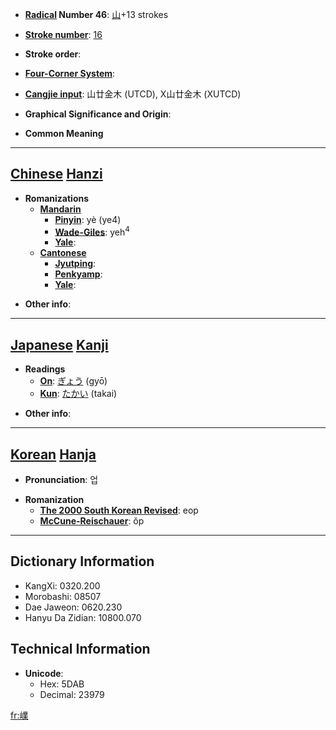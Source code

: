 * '''[[Wiktionary:Chinese radical index| Radical]] Number 46''': [[Wiktionary:Chinese radical index 山|山]]+13 strokes

* '''[[Wiktionary:Chinese total strokes index|Stroke number]]''': [[Wiktionary:Chinese total strokes index 16|16]]

* '''Stroke order''': 

* '''[[Wiktionary:Chinese four corner index|Four-Corner System]]''': 

* '''[[Wiktionary:Chinese Cangjie index|Cangjie input]]''': 山廿金木 (UTCD), X山廿金木 (XUTCD)

* '''Graphical Significance and Origin''': 

* '''Common Meaning'''

----

== [[Chinese]] [[Hanzi]] ==

* '''Romanizations'''
** '''[[Mandarin]]'''
*** '''[[Pinyin]]''': yè (ye4)
*** '''[[Wade-Giles]]''': yeh<sup>4</sup>
*** '''[[Yale]]''': 
** '''[[Cantonese]]'''
*** '''[[Jyutping]]''':
*** '''[[Penkyamp]]''': 
*** '''[[Yale]]''': 

* '''Other info''': 

----

== [[Japanese]] [[Kanji]] ==

* '''Readings'''
** '''[[On]]''': [[ぎょう]] (gyō)
** '''[[Kun]]''': [[たかい]] (takai)

* '''Other info''':  

----

== [[Korean]] [[Hanja]] ==

* '''Pronunciation''': 업

* '''Romanization'''
** '''[[The 2000 South Korean Revised Romanization|The 2000 South Korean Revised]]''': eop
** '''[[McCune-Reischauer]]''': ŏp

----

== Dictionary Information ==

* KangXi: 0320.200
* Morobashi: 08507
* Dae Jaweon: 0620.230
* Hanyu Da Zidian: 10800.070

== Technical Information ==

* '''Unicode''':
** Hex: 5DAB
** Decimal: 23979

[[fr:嶫]]